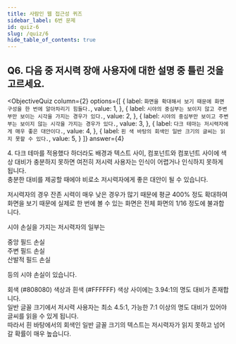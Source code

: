 ```yaml
---
title: 사람인 웹 접근성 퀴즈
sidebar_label: 6번 문제
id: quiz-6
slug: /quiz/6
hide_table_of_contents: true
---
```


## Q6. 다음 중 저시력 장애 사용자에 대한 설명 중 틀린 것을 고르세요.


<ObjectiveQuiz
  column={2}
  options={[
    {
      label: `화면을 확대해서 보기 때문에 화면 구성을 한 번에 알아차리기 힘들다.`,
      value: 1,
    },
    {
      label: `시야의 중심부는 보이지 않고 주변부만 보이는 시각을 가지는 경우가 있다.`,
      value: 2,
    },
    {
      label: `시야의 중심부만 보이고 주변부는 보이지 않는 시각을 가지는 경우가 있다.`,
      value: 3,
    },
    {
      label: `다크 테마는 저시력자에게 매우 좋은 대안이다.`,
      value: 4,
    },
    {
      label: `흰 색 바탕의 회색인 일반 크기의 글씨는 읽지 못할 수 있다.`,
      value: 5,
    }
  ]}
  answer={4}
>
  <Correct>
    <p>
      4. 다크 테마를 적용했다 하더라도 배경과 텍스트 사이, 컴포넌트와 컴포넌트 사이에
      색상 대비가 충분하지 못하면 여전히 저시력 사용자는 인식이 어렵거나 인식하지 못하게
      됩니다. <br/>
      충분한 대비를 제공할 때에야 비로소 저시력자에게 좋은 대안이 될 수 있습니다.
    </p>
  </Correct>
  <p>
    저시력자의 경우 잔존 시력이 매우 낮은 경우가 많기 때문에 평균 400% 정도 확대하여
    화면을 보기 때문에 실제로 한 번에 볼 수 있는 화면은 전체 화면의 1/16 정도에 불과합니다.
  </p>
  <div>
    <p>시야 손실을 가지는 저시력자의 일부는 </p>
    <div className="flex-column-3">
      <FigureBox>
        <img
        src="https://mulder21c.github.io/low-vision-needs/images/cfl.png"
        alt="" />
        <figcaption>중앙 필드 손실</figcaption>
      </FigureBox>
      <FigureBox>
        <img
        src="https://mulder21c.github.io/low-vision-needs/images/pfl.png"
        alt="" />
        <figcaption>주변 필드 손실</figcaption>
      </FigureBox>
      <FigureBox>
        <img
        src="https://mulder21c.github.io/low-vision-needs/images/ofl.png"
        alt="" />
        <figcaption>산발적 필드 손실</figcaption>
      </FigureBox>
    </div>
    <p>등의 시야 손실이 있습니다.</p>
  </div>
  <p>
    회색 (#808080) 색상과 흰색 (#FFFFFF) 색상 사이에는 3.94:1의 명도 대비가 존재합니다.
    <br />
    일반 글꼴 크기에서 저시력 사용자는 최소 4.5:1, 가능한 7:1 이상의 명도 대비가 있어야
    글씨를 읽을 수 있게 됩니다.  <br/>
    따라서 흰 바탕에서의 회색인 일반 글꼴 크기의 텍스트는 저시력자가 읽지 못하고 넘어갈
    확률이 매우 높습니다.
  </p>
</ObjectiveQuiz>